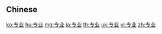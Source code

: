 ==Chinese==
{{zh-see|專業}}

[[ko:专业]]
[[hu:专业]]
[[mg:专业]]
[[ja:专业]]
[[th:专业]]
[[uk:专业]]
[[vi:专业]]
[[zh:专业]]